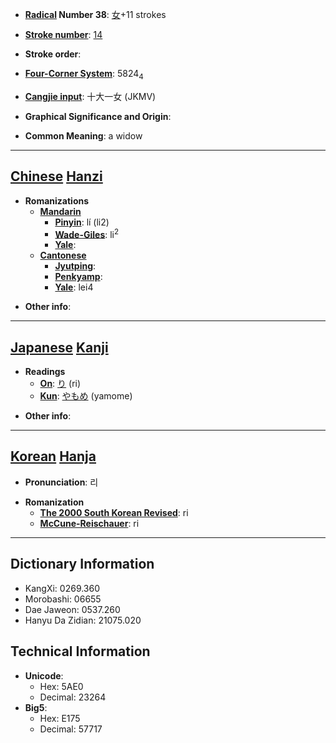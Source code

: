 * '''[[Wiktionary:Chinese radical index| Radical]] Number 38''': [[Wiktionary:Chinese radical index 女|女]]+11 strokes

* '''[[Wiktionary:Chinese total strokes index|Stroke number]]''': [[Wiktionary:Chinese total strokes index 14|14]]

* '''Stroke order''': 

* '''[[Wiktionary:Chinese four corner index|Four-Corner System]]''': 5824<sub>4</sub>

* '''[[Wiktionary:Chinese Cangjie index|Cangjie input]]''': 十大一女 (JKMV)

* '''Graphical Significance and Origin''': 

* '''Common Meaning''': a widow

----

== [[Chinese]] [[Hanzi]] ==

* '''Romanizations'''
** '''[[Mandarin]]'''
*** '''[[Pinyin]]''': lí (li2)
*** '''[[Wade-Giles]]''': li<sup>2</sup>
*** '''[[Yale]]''': 
** '''[[Cantonese]]'''
*** '''[[Jyutping]]''':
*** '''[[Penkyamp]]''': 
*** '''[[Yale]]''': lei4

* '''Other info''': 

----

== [[Japanese]] [[Kanji]] ==

* '''Readings'''
** '''[[On]]''': [[り]] (ri)
** '''[[Kun]]''': [[やもめ]] (yamome)

* '''Other info''':  

----

== [[Korean]] [[Hanja]] ==

* '''Pronunciation''': 리

* '''Romanization'''
** '''[[The 2000 South Korean Revised Romanization|The 2000 South Korean Revised]]''': ri
** '''[[McCune-Reischauer]]''': ri

----

== Dictionary Information ==

* KangXi: 0269.360
* Morobashi: 06655
* Dae Jaweon: 0537.260
* Hanyu Da Zidian: 21075.020

== Technical Information ==

* '''Unicode''':
** Hex: 5AE0
** Decimal: 23264
* '''Big5''':
** Hex: E175
** Decimal: 57717